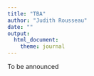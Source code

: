 ```yaml
---
title: "TBA"
author: "Judith Rousseau"
date: ""
output: 
  html_document:
    theme: journal
---
```


To be announced
